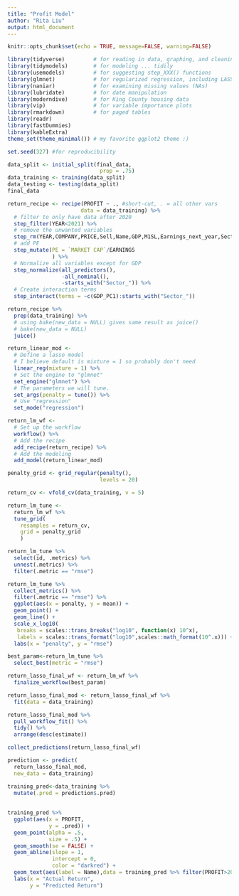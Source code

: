 ```yaml
---
title: "Profit Model"
author: "Rita Liu"
output: html_document
---
```

```r
knitr::opts_chunk$set(echo = TRUE, message=FALSE, warning=FALSE)
```

```r
library(tidyverse)         # for reading in data, graphing, and cleaning
library(tidymodels)        # for modeling ... tidily
library(usemodels)         # for suggesting step_XXX() functions
library(glmnet)            # for regularized regression, including LASSO
library(naniar)            # for examining missing values (NAs)
library(lubridate)         # for date manipulation
library(moderndive)        # for King County housing data
library(vip)               # for variable importance plots
library(rmarkdown)         # for paged tables
library(readr)
library(fastDummies)
library(kableExtra)
theme_set(theme_minimal()) # my favorite ggplot2 theme :)
```

```r
set.seed(327) #for reproducibility

data_split <- initial_split(final_data, 
                             prop = .75)
data_training <- training(data_split)
data_testing <- testing(data_split)
final_data
```

```r
return_recipe <- recipe(PROFIT ~ ., #short-cut, . = all other vars
                       data = data_training) %>% 
  # filter to only have data after 2020
  step_filter(YEAR<2021) %>% 
  # remove the unwanted variables
  step_rm(YEAR,COMPANY,PRICE,Sell,Name,GDP,M1SL,Earnings_next_year,Sector) %>% 
  # add PE 
  step_mutate(PE = `MARKET CAP`/EARNINGS
              ) %>%
  # Normalize all variables except for GDP
  step_normalize(all_predictors(), 
                 -all_nominal(),
                 -starts_with("Sector_")) %>% 
  # Create interaction terms
  step_interact(terms = ~c(GDP_PC1):starts_with("Sector_"))
```
```r
return_recipe %>% 
  prep(data_training) %>%
  # using bake(new_data = NULL) gives same result as juice()
  # bake(new_data = NULL)
  juice() 
```
```r
return_linear_mod <- 
  # Define a lasso model 
  # I believe default is mixture = 1 so probably don't need 
  linear_reg(mixture = 1) %>% 
  # Set the engine to "glmnet" 
  set_engine("glmnet") %>% 
  # The parameters we will tune.
  set_args(penalty = tune()) %>% 
  # Use "regression"
  set_mode("regression")

```
```r
return_lm_wf <- 
  # Set up the workflow
  workflow() %>% 
  # Add the recipe
  add_recipe(return_recipe) %>% 
  # Add the modeling
  add_model(return_linear_mod)

penalty_grid <- grid_regular(penalty(),
                             levels = 20)

return_cv <- vfold_cv(data_training, v = 5)

return_lm_tune <- 
  return_lm_wf %>% 
  tune_grid(
    resamples = return_cv,
    grid = penalty_grid
    )

return_lm_tune %>% 
  select(id, .metrics) %>% 
  unnest(.metrics) %>% 
  filter(.metric == "rmse")
```
```r
return_lm_tune %>% 
  collect_metrics() %>% 
  filter(.metric == "rmse") %>% 
  ggplot(aes(x = penalty, y = mean)) +
  geom_point() +
  geom_line() +
  scale_x_log10(
   breaks = scales::trans_breaks("log10", function(x) 10^x),
   labels = scales::trans_format("log10",scales::math_format(10^.x))) +
  labs(x = "penalty", y = "rmse")
```

```r
best_param<-return_lm_tune %>% 
  select_best(metric = "rmse")

return_lasso_final_wf <- return_lm_wf %>% 
  finalize_workflow(best_param)

return_lasso_final_mod <- return_lasso_final_wf %>% 
  fit(data = data_training)

return_lasso_final_mod %>% 
  pull_workflow_fit() %>% 
  tidy() %>% 
  arrange(desc(estimate))
```

```r
collect_predictions(return_lasso_final_wf)
```

```r
prediction <- predict(
  return_lasso_final_mod,
  new_data = data_training)

training_pred<-data_training %>% 
  mutate(.pred = prediction$.pred)
  
  
training_pred %>% 
  ggplot(aes(x = PROFIT, 
             y = .pred)) +
  geom_point(alpha = .5, 
             size = .5) +
  geom_smooth(se = FALSE) +
  geom_abline(slope = 1, 
              intercept = 0, 
              color = "darkred") +
  geom_text(aes(label = Name),data = training_pred %>% filter(PROFIT>200) )+
  labs(x = "Actual Return", 
       y = "Predicted Return")
```




